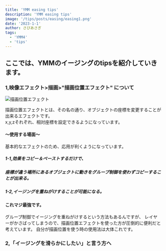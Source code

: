 ```yaml
---
title: 'YMM easing tips'
description: 'YMM easing tips'
image: '/tips/posts/easing/easing1.png'
date: '2023-1-1'
author: さびあさぎ
tags:
  - 'YMM4'
  - 'tips'
---
```


## ここでは、YMMのイージングのtipsを紹介していきます。

### 1,映像エフェクト>描画>"描画位置エフェクト" について

![ 描画位置エフェクト ](https://ymm4-info.vercel.app/assets/tips/posts/easing/描画位置.png)

描画位置エフェクトとは、その名の通り、オブジェクトの座標を変更することが出来るエフェクトです。  
x,y,zそれぞれ、相対座標を設定できるようになっています。

 #### ～使用する場面～
 基本的なエフェクトのため、応用が利くようになっています。
 
 ##### 1-1,効果をコピー＆ペーストするだけで、
 ##### 座標が違う場所にあるオブジェクトに動きをグループ制御を使わずコピーすることが出来る。
 
 
 ##### 1-2,イージングを重ねがけすることが可能になる。
 #### これマジ最強です。
 グループ制御でイージングを重ねがけするという方法もあるんですが、
 レイヤーがかさばってしまうので、描画位置エフェクトを使った方が圧倒的に便利だと考えています。
 自分が描画位置を使う時の使用法は大体これです。

### 2,「イージングを滑らかにしたい」と言う方へ